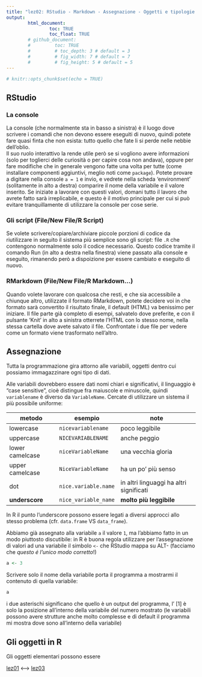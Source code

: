```yaml
---
title: "lez02: RStudio - Markdown - Assegnazione - Oggetti e tipologie di variabili"
output: 
        html_document:
                toc: TRUE
                toc_float: TRUE
        # github_document:
        #         toc: TRUE
        #         # toc_depth: 3 # default = 3
        #         # fig_width: 7 # default = 7
        #         # fig_height: 5 # default = 5
---
```


```r
# knitr::opts_chunk$set(echo = TRUE)
```
## RStudio

### La console
La console (che normalmente sta in basso a sinistra) è il luogo dove scrivere i comandi che non devono essere eseguiti di nuovo, quindi potete fare quasi finta che non esista: tutto quello che fate li si perde nelle nebbie dell'oblio.  
Il suo ruolo interattivo la rende utile però se si vogliono avere informazioni (solo per toglierci delle curiosità o per capire cosa non andava), oppure per fare modifiche che in generale vengono fatte una volta per tutte (come installare componenti aggiuntivi, meglio noti come `package`).
Potete provare a digitare nella console `a = 1` e invio, e vedrete nella scheda 'environment' (solitamente in alto a destra) comparire il nome della variabile e il valore inserito.
Se iniziate a lavorare con questi valori, domani tutto il lavoro che avrete fatto sarà irreplicabile, e questo è il motivo principale per cui si può evitare tranquillamente di utilizzare la console per cose serie.

### Gli script (File/New File/R Script) 
Se volete scrivere/copiare/archiviare piccole porzioni di codice da riutilizzare in seguito il sistema più semplice sono gli script: file `.R` che contengono normalmente solo il codice necessario. Questo codice tramite il comando Run (in alto a destra nella finestra) viene passato alla console e eseguito, rimanendo però a dispoizione per essere cambiato e eseguito di nuovo.

### RMarkdown (File/New File/R Markdown...)
Quando volete lavorare con qualcosa che resti, e che sia accessibile a chiunque altro, utilizzate il formato RMarkdown, potete decidere voi in che formato sarà convertito il risultato finale, il default (HTML) va benissimo per iniziare. Il file parte già completo di esempi, salvatelo dove preferite, e con il pulsante 'Knit' in alto a sinistra otterrete l'HTML con lo stesso nome, nella stessa cartella dove avete salvato il file. Confrontate i due file per vedere come un formato viene trasformato nell'altro.

## Assegnazione
Tutta la programmazione gira attorno alle variabili, oggetti dentro cui possiamo immagazzinare ogni tipo di dati.

Alle variabili dovrebbero essere dati nomi chiari e significativi, il linguaggio è "case sensitive", cioè distingue fra maiuscole e minuscole, quindi `variablename` è diverso da `VariableName`.
Cercate di utilizzare un sistema il più possibile uniforme:  

| metodo | esempio | note |
| ------ | ------- | ---- |
| lowercase | `nicevariablename` | poco leggibile |
| uppercase | `NICEVARIABLENAME` | anche peggio |
| lower camelcase | `niceVariableName` | una vecchia gloria |
| upper camelcase | `NiceVariableName` | ha un po' più senso |
| dot | `nice.variable.name` | in altri linguaggi ha altri significati |
| **underscore** | `nice_variable_name` | **molto più leggibile** |

In R il punto l'underscore possono essere legati a diversi approcci allo stesso problema (cfr. `data.frame` VS `data_frame`).

Abbiamo già assegnato alla variabile `a` il valore `1`, ma l'abbiamo fatto in un modo piuttosto discutibile: in R è buona regola utilizzare per l'assegnazione di valori ad una variabile il simbolo `<-` che RStudio mappa su ALT- (facciamo che *questo é l'unico modo corretto*!)

```r
a <- 3
```

Scrivere solo il nome della variabile porta il programma a mostrarmi il contenuto di quella variabile:
```r
a
```

i due asterischi significano che quello è un output del programma, l' [1] è solo la posizione all'interno della variabile del numero mostrato (le variabili possono avere strutture anche molto complesse e di default il programma mi mostra dove sono all'interno della variabile)




## Gli oggetti in R

Gli oggetti elementari possono essere







[lez01](/lez01/) <---> [lez03](/lez03/)